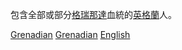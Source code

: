包含全部或部分[[格瑞那達|格瑞那達]]血統的[[英格蘭|英格蘭]]人。

[[Category:各族群英格蘭人|Grenadian]]
[[Category:西印度裔英格蘭人|Grenadian]]
[[Category:格瑞那達裔英國人|English]]